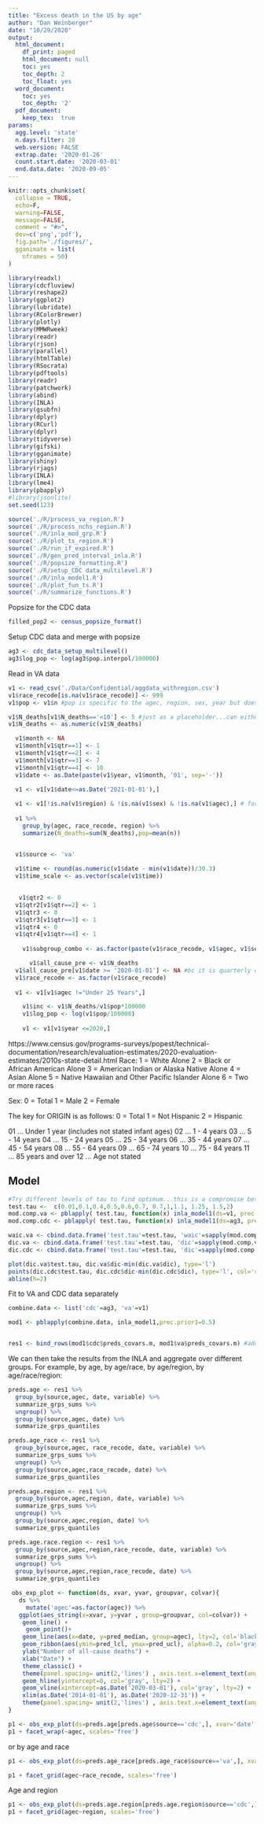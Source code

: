 ```yaml
---
title: "Excess death in the US by age"
author: "Dan Weinberger"
date: "10/29/2020"
output:
  html_document:
    df_print: paged
    html_document: null
    toc: yes
    toc_depth: 2
    toc_float: yes
  word_document:
    toc: yes
    toc_depth: '2'
  pdf_document: 
    keep_tex:  true
params:
  agg.level: 'state'
  n.days.filter: 20
  web.version: FALSE
  extrap.date: '2020-01-26'
  count.start.date: '2020-03-01'
  end.data.date: '2020-09-05'
---
```


```r
knitr::opts_chunk$set(
  collapse = TRUE,
  echo=F,
  warning=FALSE, 
  message=FALSE,
  comment = "#>",
  dev=c('png','pdf'),
  fig.path='./figures/',
  gganimate = list(
    nframes = 50)
)

```

```r
library(readxl)
library(cdcfluview)
library(reshape2)
library(ggplot2)
library(lubridate)
library(RColorBrewer)
library(plotly)
library(MMWRweek)
library(readr)
library(rjson)
library(parallel)
library(htmlTable)
library(RSocrata)
library(pdftools)
library(readr)
library(patchwork)
library(abind)
library(INLA)
library(gsubfn)
library(dplyr)
library(RCurl)
library(dplyr)
library(tidyverse)
library(gifski)
library(gganimate)
library(shiny)
library(rjags)
library(INLA)
library(lme4)
library(pbapply)
#library(jsonlite)
set.seed(123)

source('./R/process_va_region.R')
source('./R/process_nchs_region.R')
source('./R/inla_mod_grp.R')
source('./R/plot_ts_region.R')
source('./R/run_if_expired.R')
source('./R/gen_pred_interval_inla.R')
source('./R/popsize_formatting.R')
source('./R/setup_CDC data_multilevel.R')
source('./R/inla_model1.R')
source('./R/plot_fun_ts.R')
source('./R/summarize_functions.R')
```

Popsize for the CDC data
```r
filled_pop2 <- census_popsize_format()

```

Setup CDC data and merge with popsize
```r
ag3 <- cdc_data_setup_multilevel()
ag3$log_pop <- log(ag3$pop.interpol/100000)
```

Read in VA data

```r
v1 <- read_csv('./Data/Confidential/aggdata_withregion.csv')
v1$race_recode[is.na(v1$race_recode)] <- 999
v1$pop <- v1$n #pop is specific to the agec, region, sex, year but does NOT vary by race or quarter

v1$N_deaths[v1$N_deaths=='<10'] <- 5 #just as a placeholder...can either have liam run the analysis locally to avoid masking, or figure out an imputation method
v1$N_deaths <- as.numeric(v1$N_deaths)

  v1$month <- NA
  v1$month[v1$qtr==1] <- 1
  v1$month[v1$qtr==2] <- 4
  v1$month[v1$qtr==3] <- 7
  v1$month[v1$qtr==4] <- 10
  v1$date <- as.Date(paste(v1$year, v1$month, '01', sep='-'))

  v1 <- v1[v1$date<=as.Date('2021-01-01'),]
  
  v1 <- v1[!is.na(v1$region) & !is.na(v1$sex) & !is.na(v1$agec),] # for now, ignore deaths where sex, or region or age is NA
  
  v1 %>%
    group_by(agec, race_recode, region) %>%
    summarize(N_deaths=sum(N_deaths),pop=mean(n))


  v1$source <- 'va'
  
  v1$time <- round(as.numeric(v1$date - min(v1$date))/30.3)
  v1$time_scale <- as.vector(scale(v1$time)) 

  
   v1$qtr2 <- 0
  v1$qtr2[v1$qtr==2] <- 1
  v1$qtr3 <- 0
  v1$qtr3[v1$qtr==3] <- 1
  v1$qtr4 <- 0
  v1$qtr4[v1$qtr==4] <- 1
  
    v1$subgroup_combo <- as.factor(paste(v1$race_recode, v1$agec, v1$sex,v1$region))

      v1$all_cause_pre <- v1$N_deaths
  v1$all_cause_pre[v1$date >= '2020-01-01'] <- NA #bc it is quarterly data, Q1 includes pandeic period
  v1$race_recode <- as.factor(v1$race_recode)
  
  v1 <- v1[v1$agec !="Under 25 Years",]

    v1$inc <- v1$N_deaths/v1$pop*100000
    v1$log_pop <- log(v1$pop/100000)
    
    v1 <- v1[v1$year <=2020,]
```


https://www.census.gov/programs-surveys/popest/technical-documentation/research/evaluation-estimates/2020-evaluation-estimates/2010s-state-detail.html
Race:
1 = White Alone
2 = Black or African American Alone
3 = American Indian or Alaska Native Alone
4 = Asian Alone
5 = Native Hawaiian and Other Pacific Islander Alone
6 = Two or more races

Sex: 
0 = Total
1 = Male
2 = Female

The key for ORIGIN is as follows:
0 = Total
1 = Not Hispanic
2 = Hispanic

 01 ... Under 1 year (includes not stated infant ages)
 02 ... 1 - 4 years
 03 ... 5 - 14 years
 04 ... 15 - 24 years
 05 ... 25 - 34 years
 06 ... 35 - 44 years
 07 ... 45 - 54 years
 08 ... 55 - 64 years
 09 ... 65 - 74 years
 10 ... 75 - 84 years
 11 ... 85 years and over
 12 ... Age not stated



## Model

```r


#Try different levels of tau to find optimum...this is a compromise between doing a full 
test.tau <-  c(0.01,0.1,0.4,0.5,0.6,0.7, 0.7,1,1.1, 1.25, 1.5,2)
mod.comp.va <- pblapply( test.tau, function(x) inla_model1(ds=v1, prec.prior1=x))
mod.comp.cdc <- pblapply( test.tau, function(x) inla_model1(ds=ag3, prec.prior1=x))

waic.va <- cbind.data.frame('test.tau'=test.tau, 'waic'=sapply(mod.comp.va, '[[','waic'))
dic.va <- cbind.data.frame('test.tau'=test.tau, 'dic'=sapply(mod.comp.va, '[[','dic'))
dic.cdc <- cbind.data.frame('test.tau'=test.tau, 'dic'=sapply(mod.comp.cdc, '[[','dic'))

plot(dic.va$test.tau, dic.va$dic-min(dic.va$dic), type='l')
points(dic.cdc$test.tau, dic.cdc$dic-min(dic.cdc$dic), type='l', col='red')
abline(h=2)

```



Fit to VA and CDC data separately
```r

combine.data <- list('cdc'=ag3, 'va'=v1)

mod1 <- pblapply(combine.data, inla_model1,prec.prior1=0.5)


res1 <- bind_rows(mod1$cdc$preds_covars.m, mod1$va$preds_covars.m) #add VA data too

```

We can then take the results from the INLA and aggregate over different groups. For example, by age, by age/race, by age/region, by age/race/region:
```r
preds.age <- res1 %>%
  group_by(source,agec, date, variable) %>%
  summarize_grps_sums %>%
  ungroup() %>%
  group_by(source,agec, date) %>%
  summarize_grps_quantiles

preds.age_race <- res1 %>%
  group_by(source,agec, race_recode, date, variable) %>%
  summarize_grps_sums %>%
  ungroup() %>%
  group_by(source,agec,race_recode, date) %>%
  summarize_grps_quantiles

preds.age.region <- res1 %>%
  group_by(source,agec,region, date, variable) %>%
  summarize_grps_sums %>%
  ungroup() %>%
  group_by(source,agec,region, date) %>%
  summarize_grps_quantiles

preds.age.race.region <- res1 %>%
  group_by(source,agec,region,race_recode, date, variable) %>%
  summarize_grps_sums %>%
  ungroup() %>%
  group_by(source,agec,region,race_recode, date) %>%
  summarize_grps_quantiles
```


```r
 obs_exp_plot <- function(ds, xvar, yvar, groupvar, colvar){
   ds %>%
     mutate('agec'=as.factor(agec)) %>%
   ggplot(aes_string(x=xvar, y=yvar , group=groupvar, col=colvar)) +
    geom_line() +
     geom_point()+
    geom_line(aes(x=date, y=pred_median, group=agec), lty=2, col='black') +
    geom_ribbon(aes(ymin=pred_lcl, ymax=pred_ucl), alpha=0.2, col='gray') +
    ylab("Number of all-cause deaths") +
    xlab("Date") +
    theme_classic() +
    theme(panel.spacing= unit(2,'lines') , axis.text.x=element_text(angle=90)) +
    geom_hline(yintercept=0, col='gray', lty=2) +
    geom_vline(xintercept=as.Date('2020-03-01'), col='gray', lty=2) +
    xlim(as.Date('2014-01-01'), as.Date('2020-12-31')) +
    theme(panel.spacing= unit(2,'lines') , axis.text.x=element_text(angle=90)) 
}
```

```r
p1 <- obs_exp_plot(ds=preds.age[preds.age$source=='cdc',], xvar='date',yvar='N_deaths', groupvar='agec', colvar='agec')
p1 + facet_wrap(~agec, scales='free')

```

or by age and race

```r

p1 <- obs_exp_plot(ds=preds.age_race[preds.age_race$source=='va',], xvar='date',yvar='N_deaths', groupvar='agec', colvar='agec')

p1 + facet_grid(agec~race_recode, scales='free')

```


Age and region 
```r
p1 <- obs_exp_plot(ds=preds.age.region[preds.age.region$source=='cdc',], xvar='date',yvar='N_deaths', groupvar='agec', colvar='agec')
p1 + facet_grid(agec~region, scales='free')

```